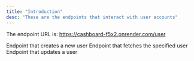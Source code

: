 ```yaml
---
title: "Introduction"
desc: "These are the endpoints that interact with user accounts"
---
```


The endpoint URL is: https://cashboard-f5x2.onrender.com/user

<CardGroup cols={2}>
    <Card
        title="Create a User"
        icon="user-plus"
        href="/api-reference/user/create-a-new-user"
    >
        Endpoint that creates a new user
  </Card>
  <Card
    title="Get User Details"
    icon="user"
    href="/api-reference/user/user-details"
  >
    Endpoint that fetches the specified user
  </Card>
  <Card
    title="Update an user"
    icon="user-pen"
    href="/api-reference/user/update-user"
  >
    Endpoint that updates a user
  </Card>
  
</CardGroup>

